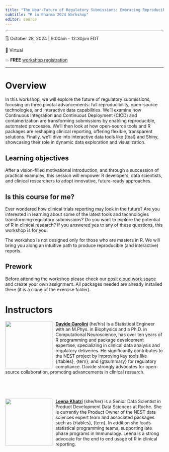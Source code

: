 ```yaml
---
title: "The Near-Future of Regulatory Submissions: Embracing Reproducibility, Open Source, and Interactivity "
subtitle: "R in Pharma 2024 Workshop"
editor: source
---
```


------------------------------------------------------------------------

🗓 October 28, 2024 \| 9:00am - 12:30pm EDT

🏨 Virtual

💥 **FREE** [workshop registration](https://events.zoom.us/ev/AvobJEOTVwkUnH6_TgLZDZJauk4dxfm5jCG8JFNN9zukOcsVLvTN~AmO5XY5HRBcxkKG6Hga1aXZaYtpBSER6jHms1seP-NNOA0dhcQZUGJ2NWg)

------------------------------------------------------------------------

# Overview

In this workshop, we will explore the future of regulatory submissions, focusing on three pivotal advancements: full reproducibility, open-source technologies, and interactive data capabilities. We’ll examine how Continuous Integration and Continuous Deployment (CICD) and containerization are transforming submissions by enabling reproducible, automated processes. We’ll then look at how open-source tools and R packages are reshaping clinical reporting, offering flexible, transparent solutions. Finally, we’ll dive into interactive data tools like {teal} and Shiny, showcasing their role in dynamic data exploration and visualization. 

## Learning objectives

After a vision-filled motivational introduction, and through a succession of practical examples, this session will empower R developers, data scientists, and clinical researchers to adopt innovative, future-ready approaches.

## Is this course for me?

Ever wondered how clinical trials reporting may look in the future? Are you interested in learning about some of the latest tools and technologies transforming regulatory submissions? Do you want to explore the potential of R in clinical research? If you answered yes to any of these questions, this workshop is for you!

The workshop is not designed only for those who are masters in R. We will bring you along an intuitive path to produce reproducible (and interactive) reports.

## Prework

Before attending the workshop please check our [posit cloud work space](https://posit.cloud/spaces/562648/join?access_code=fDZ1hAmNReOf6JuvxQXcHXTZezAu1qs0vrnUfyXh) and create your own assignment. All packages needed are already installed there (it is a clone of the exercise folder).

# Instructors

![](images/Davide_Garolini-PH.png){style="float:left;padding: 0 10px 0 0;" fig-alt="Headshot of Davide Garolini" width="150"}

[**Davide Garolini**](https://www.linkedin.com/in/davidegarolini/) (he/his) is a Statistical Engineer with an M.Phys. in Biophysics and a Ph.D. in Computational Neuroscience, has over ten years of R programming and package development expertise, specializing in clinical data analysis and regulatory deliveries. He significantly contributes to the NEST project by improving key tools like {rtables}, {tern}, and {gtsummary} for regulatory compliance. Davide strongly advocates for open-source collaboration, promoting advancements in clinical research.

<br>

<br>

![](images/profile_picture.png){style="float:left;padding: 0 10px 0 0;" fig-alt="Headshot of Leena Khatri" width="150"}

[**Leena Khatri**](https://uk.linkedin.com/in/leena-khatri-a8a364108) (she/her) is a Senior Data Scientist in Product Development Data Sciences at Roche. She is currently the Product Owner of the NEST data sciences expert team and associated packages such as {rtables}, {tern}. In addition she leads statistical programming teams, supporting late phase programs in Immunology. Leena is a strong advocate for the end to end usage of R in clinical reporting.
